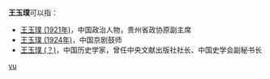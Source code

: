 '''王玉璞'''可以指：
* [[王玉璞_(1921年)|王玉璞 (1921年)]]，中国政治人物，贵州省政协原副主席
* [[王玉璞_(1924年)|王玉璞 (1924年)]]，中国京剧鼓师
* [[王玉璞_(？)|王玉璞 (？)]]，中国历史学家，曾任中央文献出版社社长、中国史学会副秘书长

{{disambig}}

[[Category:三字王姓人名消歧义|yu]]